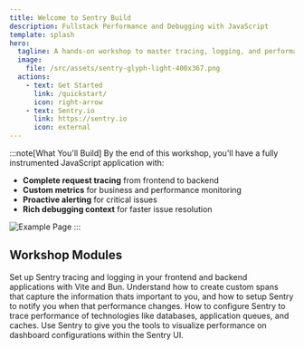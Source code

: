 ```yaml
---
title: Welcome to Sentry Build
description: Fullstack Performance and Debugging with JavaScript
template: splash
hero:
  tagline: A hands-on workshop to master tracing, logging, and performance monitoring with Sentry in JavaScript applications
  image:
    file: /src/assets/sentry-glyph-light-400x367.png
  actions:
    - text: Get Started
      link: /quickstart/
      icon: right-arrow
    - text: Sentry.io
      link: https://sentry.io
      icon: external
---
```



:::note[What You'll Build]
By the end of this workshop, you'll have a fully instrumented JavaScript application with:
- **Complete request tracing** from frontend to backend
- **Custom metrics** for business and performance monitoring  
- **Proactive alerting** for critical issues
- **Rich debugging context** for faster issue resolution

![Example Page](/src/assets/img/6-ExamplePage.png)
:::

## Workshop Modules

<CardGrid stagger>
	<Card title="Getting Started with Tracing and Logs" icon="rocket">
		Set up Sentry tracing and logging in your frontend and backend applications with Vite and Bun.
	</Card>
	<Card title="Instrumenting Span Attributes, Metrics, and Alerts" icon="setting">
		Understand how to create custom spans that capture the information thats important to you, and how to setup Sentry to notify you when that performance changes. 
	</Card>
	<Card title="Tracing Database, Queues, and Caches" icon="information">
		How to configure Sentry to trace performance of technologies like databases, application queues, and caches. 
	</Card>
	<Card title="Visualizing Traces in Sentry" icon="open-book">
		Use Sentry to give you the tools to visualize performance on dashboard configurations within the Sentry UI.
	</Card>
</CardGrid>
